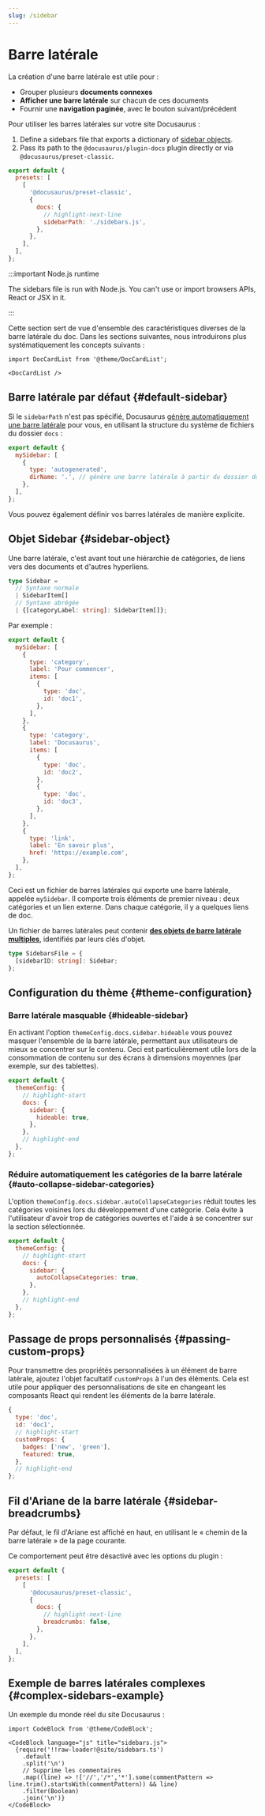 ```yaml
---
slug: /sidebar
---
```


# Barre latérale

La création d'une barre latérale est utile pour :

- Grouper plusieurs **documents connexes**
- **Afficher une barre latérale** sur chacun de ces documents
- Fournir une **navigation paginée**, avec le bouton suivant/précédent

Pour utiliser les barres latérales sur votre site Docusaurus :

1. Define a sidebars file that exports a dictionary of [sidebar objects](#sidebar-object).
2. Pass its path to the `@docusaurus/plugin-docs` plugin directly or via `@docusaurus/preset-classic`.

```js title="docusaurus.config.js"
export default {
  presets: [
    [
      '@docusaurus/preset-classic',
      {
        docs: {
          // highlight-next-line
          sidebarPath: './sidebars.js',
        },
      },
    ],
  ],
};
```

:::important Node.js runtime

The sidebars file is run with Node.js. You can't use or import browsers APIs, React or JSX in it.

:::

Cette section sert de vue d'ensemble des caractéristiques diverses de la barre latérale du doc. Dans les sections suivantes, nous introduirons plus systématiquement les concepts suivants :

```mdx-code-block
import DocCardList from '@theme/DocCardList';

<DocCardList />
```

## Barre latérale par défaut {#default-sidebar}

Si le `sidebarPath` n'est pas spécifié, Docusaurus [génère automatiquement une barre latérale](autogenerated.mdx) pour vous, en utilisant la structure du système de fichiers du dossier `docs` :

```js title="sidebars.js"
export default {
  mySidebar: [
    {
      type: 'autogenerated',
      dirName: '.', // génère une barre latérale à partir du dossier docs (ou versioned_docs/<version>)
    },
  ],
};
```

Vous pouvez également définir vos barres latérales de manière explicite.

## Objet Sidebar {#sidebar-object}

Une barre latérale, c'est avant tout une hiérarchie de catégories, de liens vers des documents et d'autres hyperliens.

```ts
type Sidebar =
  // Syntaxe normale
  | SidebarItem[]
  // Syntaxe abrégée
  | {[categoryLabel: string]: SidebarItem[]};
```

Par exemple :

```js title="sidebars.js"
export default {
  mySidebar: [
    {
      type: 'category',
      label: 'Pour commencer',
      items: [
        {
          type: 'doc',
          id: 'doc1',
        },
      ],
    },
    {
      type: 'category',
      label: 'Docusaurus',
      items: [
        {
          type: 'doc',
          id: 'doc2',
        },
        {
          type: 'doc',
          id: 'doc3',
        },
      ],
    },
    {
      type: 'link',
      label: 'En savoir plus',
      href: 'https://example.com',
    },
  ],
};
```

Ceci est un fichier de barres latérales qui exporte une barre latérale, appelée `mySidebar`. Il comporte trois éléments de premier niveau : deux catégories et un lien externe. Dans chaque catégorie, il y a quelques liens de doc.

Un fichier de barres latérales peut contenir [**des objets de barre latérale multiples**](multiple-sidebars.mdx), identifiés par leurs clés d'objet.

```ts
type SidebarsFile = {
  [sidebarID: string]: Sidebar;
};
```

## Configuration du thème {#theme-configuration}

### Barre latérale masquable {#hideable-sidebar}

En activant l'option `themeConfig.docs.sidebar.hideable` vous pouvez masquer l'ensemble de la barre latérale, permettant aux utilisateurs de mieux se concentrer sur le contenu. Ceci est particulièrement utile lors de la consommation de contenu sur des écrans à dimensions moyennes (par exemple, sur des tablettes).

```js title="docusaurus.config.js"
export default {
  themeConfig: {
    // highlight-start
    docs: {
      sidebar: {
        hideable: true,
      },
    },
    // highlight-end
  },
};
```

### Réduire automatiquement les catégories de la barre latérale {#auto-collapse-sidebar-categories}

L'option `themeConfig.docs.sidebar.autoCollapseCategories` réduit toutes les catégories voisines lors du développement d'une catégorie. Cela évite à l'utilisateur d'avoir trop de catégories ouvertes et l'aide à se concentrer sur la section sélectionnée.

```js title="docusaurus.config.js"
export default {
  themeConfig: {
    // highlight-start
    docs: {
      sidebar: {
        autoCollapseCategories: true,
      },
    },
    // highlight-end
  },
};
```

## Passage de props personnalisés {#passing-custom-props}

Pour transmettre des propriétés personnalisées à un élément de barre latérale, ajoutez l'objet facultatif `customProps` à l'un des éléments. Cela est utile pour appliquer des personnalisations de site en changeant les composants React qui rendent les éléments de la barre latérale.

```js
{
  type: 'doc',
  id: 'doc1',
  // highlight-start
  customProps: {
    badges: ['new', 'green'],
    featured: true,
  },
  // highlight-end
};
```

## Fil d'Ariane de la barre latérale {#sidebar-breadcrumbs}

Par défaut, le fil d'Ariane est affiché en haut, en utilisant le « chemin de la barre latérale » de la page courante.

Ce comportement peut être désactivé avec les options du plugin :

```js title="docusaurus.config.js"
export default {
  presets: [
    [
      '@docusaurus/preset-classic',
      {
        docs: {
          // highlight-next-line
          breadcrumbs: false,
        },
      },
    ],
  ],
};
```

## Exemple de barres latérales complexes {#complex-sidebars-example}

Un exemple du monde réel du site Docusaurus :

```mdx-code-block
import CodeBlock from '@theme/CodeBlock';

<CodeBlock language="js" title="sidebars.js">
  {require('!!raw-loader!@site/sidebars.ts')
    .default
    .split('\n')
    // Supprime les commentaires
    .map((line) => !['//','/*','*'].some(commentPattern => line.trim().startsWith(commentPattern)) && line)
    .filter(Boolean)
    .join('\n')}
</CodeBlock>
```
